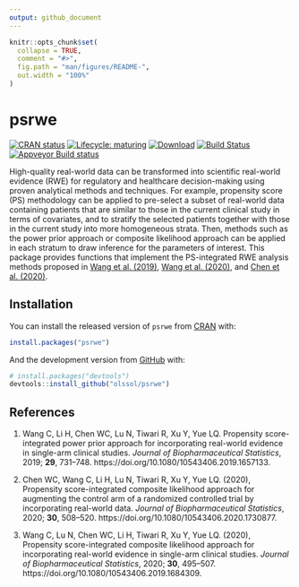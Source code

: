 ```yaml
---
output: github_document
---
```


<!-- README.md is generated from README.Rmd. Please edit that file -->

```r
knitr::opts_chunk$set(
  collapse = TRUE,
  comment = "#>",
  fig.path = "man/figures/README-",
  out.width = "100%"
)
```

# psrwe

<!-- badges: start -->
[![CRAN status](https://www.r-pkg.org/badges/version/psrwe)](https://CRAN.R-project.org/package=psrwe)
[![Lifecycle: maturing](https://img.shields.io/badge/lifecycle-maturing-blue.svg)](https://lifecycle.r-lib.org/articles/stages.html)
[![Download](https://cranlogs.r-pkg.org/badges/psrwe)](https://cran.r-project.org/package=psrwe)
[![Build Status](https://travis-ci.org/snoweye/psrwe.png)](https://travis-ci.org/snoweye/psrwe)
[![Appveyor Build status](https://ci.appveyor.com/api/projects/status/lnta05dn3ex9v641?svg=true)](https://ci.appveyor.com/project/snoweye/psrwe)
<!-- badges: end -->

High-quality real-world data can be transformed into scientific real-world
evidence (RWE) for regulatory and healthcare decision-making using proven
analytical methods and techniques. For example, propensity score (PS)
methodology can be applied to pre-select a subset of real-world data containing
patients that are similar to those in the current clinical study in terms of
covariates, and to stratify the selected patients together with those in the
current study into more homogeneous strata. Then, methods such as the power
prior approach or composite likelihood approach can be applied in each stratum
to draw inference for the parameters of interest. This package provides
functions that implement the PS-integrated RWE analysis methods proposed in
[Wang et al. (2019)](https://doi.org/10.1080/10543406.2019.1657133),
[Wang et al. (2020)](https://doi.org/10.1080/10543406.2019.1684309), and
[Chen et al. (2020)](https://doi.org/10.1080/10543406.2020.1730877).
    
## Installation

You can install the released version of `psrwe` from [CRAN](https://CRAN.R-project.org) with:

``` r
install.packages("psrwe")
```

And the development version from [GitHub](https://github.com/) with:

``` r
# install.packages("devtools")
devtools::install_github("olssol/psrwe")
```

## References

1. Wang C, Li H, Chen WC, Lu N, Tiwari R, Xu Y, Yue LQ. Propensity score-integrated power prior approach for incorporating real-world evidence in single-arm clinical studies. *Journal of Biopharmaceutical Statistics*, 2019; **29**, 731–748. https://doi.org/10.1080/10543406.2019.1657133.

2. Chen WC, Wang C, Li H, Lu N, Tiwari R, Xu Y, Yue LQ. (2020), Propensity score-integrated composite likelihood approach for augmenting the control arm of a randomized controlled trial by incorporating real-world data. *Journal of Biopharmaceutical Statistics*, 2020; **30**, 508–520. https://doi.org/10.1080/10543406.2020.1730877.

3. Wang C, Lu N, Chen WC, Li H, Tiwari R, Xu Y, Yue LQ. (2020), Propensity score-integrated composite likelihood approach for incorporating real-world evidence in single-arm clinical studies. *Journal of Biopharmaceutical Statistics*, 2020; **30**, 495–507. https://doi.org/10.1080/10543406.2019.1684309.
